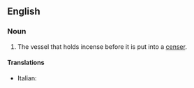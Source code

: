 ==English==

===Noun===
{{en-noun|sg=[[incense]] [[boat]]}}

# The vessel that holds incense before it is put into a [[censer]].

====Translations====
{{top}}
* Italian: {{t+|it|navicella|f}}
{{mid}}

{{bottom}}